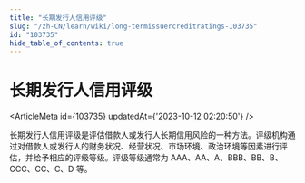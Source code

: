 ```yaml
---
title: "长期发行人信用评级"
slug: "/zh-CN/learn/wiki/long-termissuercreditratings-103735"
id: "103735"
hide_table_of_contents: true
---
```



# 长期发行人信用评级

<ArticleMeta id={103735} updatedAt={'2023-10-12 02:20:50'} />
<div className='border-solid border-b border-t-0 my-4 border-[var(--ifm-color-gray-300)]' />

长期发行人信用评级是评估借款人或发行人长期信用风险的一种方法。评级机构通过对借款人或发行人的财务状况、经营状况、市场环境、政治环境等因素进行评估，并给予相应的评级等级。评级等级通常为 AAA、AA、A、BBB、BB、B、CCC、CC、C、D 等。
